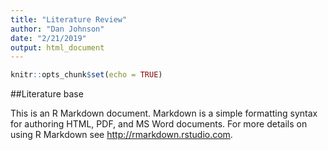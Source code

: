```yaml
---
title: "Literature Review"
author: "Dan Johnson"
date: "2/21/2019"
output: html_document
---
```


```r
knitr::opts_chunk$set(echo = TRUE)
```

##Literature base

This is an R Markdown document. Markdown is a simple formatting syntax for authoring HTML, PDF, and MS Word documents. For more details on using R Markdown see <http://rmarkdown.rstudio.com>.

